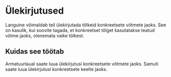 # Ülekirjutused

Languine võimaldab teil ülekirjutada tõlkeid konkreetsete võtmete jaoks. See on kasulik, kui soovite tagada, et konkreetset tõlget kasutatakse teatud võtme jaoks, olenemata vaike tõlkest.

## Kuidas see töötab

Armatuurlaual saate luua ülekirjutusi konkreetsete võtmete jaoks. Samuti saate luua ülekirjutusi konkreetsete keelte jaoks.